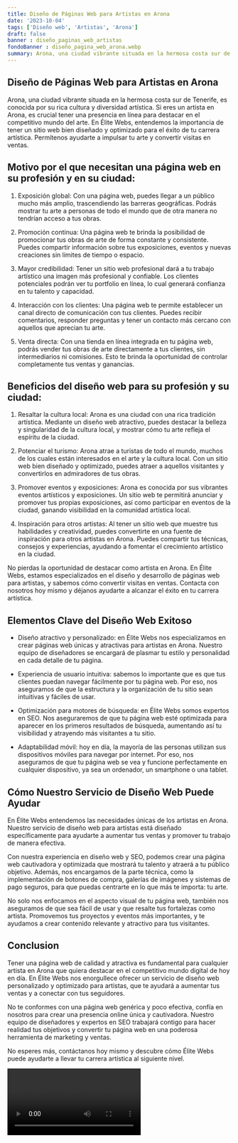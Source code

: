 ```yaml
---
title: Diseño de Páginas Web para Artistas en Arona
date: '2023-10-04'
tags: ['Diseño web', 'Artistas', 'Arona']
draft: false
banner : diseño_paginas_web_artistas
fondoBanner : diseño_pagina_web_arona.webp
summary: Arona, una ciudad vibrante situada en la hermosa costa sur de Tenerife, es conocida por su rica cultura y diversidad artística. Si eres un artista en Arona, es crucial tener una presencia en línea para destacar en el competitivo mundo del arte. En Élite Webs, entendemos la importancia de tener un sitio web bien diseñado y optimizado para el éxito de tu carrera artística. Permítenos ayudarte a impulsar tu arte y convertir visitas en ventas.
---
```


## Diseño de Páginas Web para Artistas en Arona

Arona, una ciudad vibrante situada en la hermosa costa sur de Tenerife, es conocida por su rica cultura y diversidad artística. Si eres un artista en Arona, es crucial tener una presencia en línea para destacar en el competitivo mundo del arte. En Élite Webs, entendemos la importancia de tener un sitio web bien diseñado y optimizado para el éxito de tu carrera artística. Permítenos ayudarte a impulsar tu arte y convertir visitas en ventas.

## Motivo por el que necesitan una página web en su profesión y en su ciudad:

1. Exposición global: Con una página web, puedes llegar a un público mucho más amplio, trascendiendo las barreras geográficas. Podrás mostrar tu arte a personas de todo el mundo que de otra manera no tendrían acceso a tus obras.

2. Promoción continua: Una página web te brinda la posibilidad de promocionar tus obras de arte de forma constante y consistente. Puedes compartir información sobre tus exposiciones, eventos y nuevas creaciones sin límites de tiempo o espacio.

3. Mayor credibilidad: Tener un sitio web profesional dará a tu trabajo artístico una imagen más profesional y confiable. Los clientes potenciales podrán ver tu portfolio en línea, lo cual generará confianza en tu talento y capacidad.

4. Interacción con los clientes: Una página web te permite establecer un canal directo de comunicación con tus clientes. Puedes recibir comentarios, responder preguntas y tener un contacto más cercano con aquellos que aprecian tu arte.

5. Venta directa: Con una tienda en línea integrada en tu página web, podrás vender tus obras de arte directamente a tus clientes, sin intermediarios ni comisiones. Esto te brinda la oportunidad de controlar completamente tus ventas y ganancias.

## Beneficios del diseño web para su profesión y su ciudad:

1. Resaltar la cultura local: Arona es una ciudad con una rica tradición artística. Mediante un diseño web atractivo, puedes destacar la belleza y singularidad de la cultura local, y mostrar cómo tu arte refleja el espíritu de la ciudad.

2. Potenciar el turismo: Arona atrae a turistas de todo el mundo, muchos de los cuales están interesados en el arte y la cultura local. Con un sitio web bien diseñado y optimizado, puedes atraer a aquellos visitantes y convertirlos en admiradores de tus obras.

3. Promover eventos y exposiciones: Arona es conocida por sus vibrantes eventos artísticos y exposiciones. Un sitio web te permitirá anunciar y promover tus propias exposiciones, así como participar en eventos de la ciudad, ganando visibilidad en la comunidad artística local.

4. Inspiración para otros artistas: Al tener un sitio web que muestre tus habilidades y creatividad, puedes convertirte en una fuente de inspiración para otros artistas en Arona. Puedes compartir tus técnicas, consejos y experiencias, ayudando a fomentar el crecimiento artístico en la ciudad.

No pierdas la oportunidad de destacar como artista en Arona. En Élite Webs, estamos especializados en el diseño y desarrollo de páginas web para artistas, y sabemos cómo convertir visitas en ventas. Contacta con nosotros hoy mismo y déjanos ayudarte a alcanzar el éxito en tu carrera artística.

<GifSeo />

<Cta />

## Elementos Clave del Diseño Web Exitoso

- Diseño atractivo y personalizado: en Élite Webs nos especializamos en crear páginas web únicas y atractivas para artistas en Arona. Nuestro equipo de diseñadores se encargará de plasmar tu estilo y personalidad en cada detalle de tu página.

- Experiencia de usuario intuitiva: sabemos lo importante que es que tus clientes puedan navegar fácilmente por tu página web. Por eso, nos aseguramos de que la estructura y la organización de tu sitio sean intuitivas y fáciles de usar.

- Optimización para motores de búsqueda: en Élite Webs somos expertos en SEO. Nos aseguraremos de que tu página web esté optimizada para aparecer en los primeros resultados de búsqueda, aumentando así tu visibilidad y atrayendo más visitantes a tu sitio.

- Adaptabilidad móvil: hoy en día, la mayoría de las personas utilizan sus dispositivos móviles para navegar por internet. Por eso, nos aseguramos de que tu página web se vea y funcione perfectamente en cualquier dispositivo, ya sea un ordenador, un smartphone o una tablet.

## Cómo Nuestro Servicio de Diseño Web Puede Ayudar

En Élite Webs entendemos las necesidades únicas de los artistas en Arona. Nuestro servicio de diseño web para artistas está diseñado específicamente para ayudarte a aumentar tus ventas y promover tu trabajo de manera efectiva.

Con nuestra experiencia en diseño web y SEO, podemos crear una página web cautivadora y optimizada que mostrará tu talento y atraerá a tu público objetivo. Además, nos encargamos de la parte técnica, como la implementación de botones de compra, galerías de imágenes y sistemas de pago seguros, para que puedas centrarte en lo que más te importa: tu arte.

No solo nos enfocamos en el aspecto visual de tu página web, también nos aseguramos de que sea fácil de usar y que resalte tus fortalezas como artista. Promovemos tus proyectos y eventos más importantes, y te ayudamos a crear contenido relevante y atractivo para tus visitantes.

## Conclusion

Tener una página web de calidad y atractiva es fundamental para cualquier artista en Arona que quiera destacar en el competitivo mundo digital de hoy en día. En Élite Webs nos enorgullece ofrecer un servicio de diseño web personalizado y optimizado para artistas, que te ayudará a aumentar tus ventas y a conectar con tus seguidores.

No te conformes con una página web genérica y poco efectiva, confía en nosotros para crear una presencia online única y cautivadora. Nuestro equipo de diseñadores y expertos en SEO trabajará contigo para hacer realidad tus objetivos y convertir tu página web en una poderosa herramienta de marketing y ventas.

No esperes más, contáctanos hoy mismo y descubre cómo Élite Webs puede ayudarte a llevar tu carrera artística al siguiente nivel.

<Video />

<CtaBot job='Artistas' city='Arona'/>

<Gmaps query='Arona+españa+maps' />